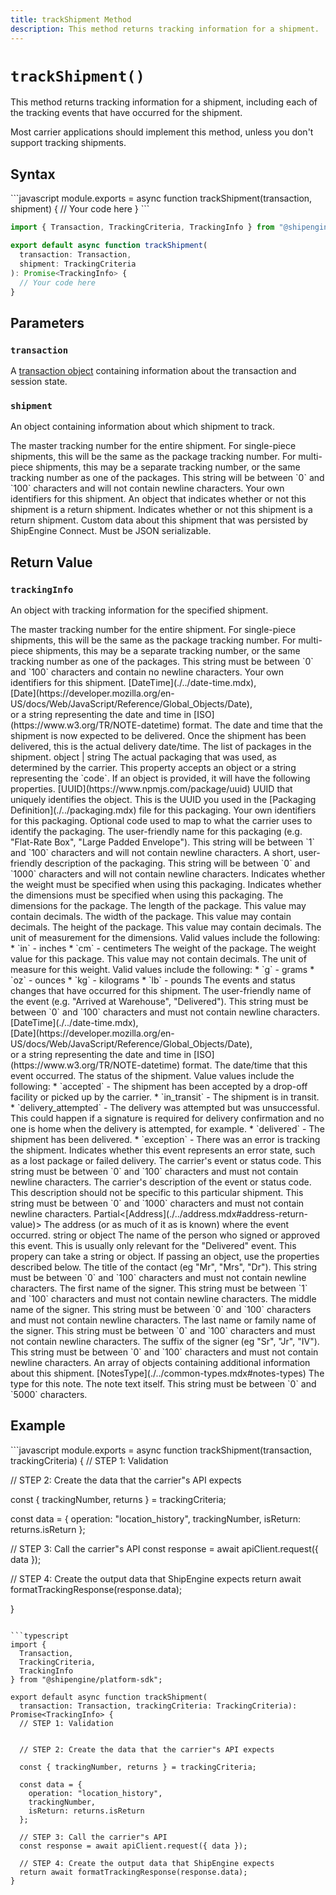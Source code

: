 ```yaml
---
title: trackShipment Method
description: This method returns tracking information for a shipment.
---
```



`trackShipment()`
===========================
This method returns tracking information for a shipment, including each of the tracking events that have occurred for the shipment.

Most carrier applications should implement this method, unless you don't support tracking shipments.


Syntax
-----------------------------------------------
<CodeWrapper>
```javascript
module.exports = async function trackShipment(transaction, shipment) {
  // Your code here
}
```

```typescript
import { Transaction, TrackingCriteria, TrackingInfo } from "@shipengine/connect-sdk";

export default async function trackShipment(
  transaction: Transaction,
  shipment: TrackingCriteria
): Promise<TrackingInfo> {
  // Your code here
}
```
</CodeWrapper>



Parameters
-----------------------------------------------

### `transaction`
A [transaction object](../transaction.mdx) containing information about the transaction and session state.

### `shipment`
An object containing information about which shipment to track.

<Reference>

  <Field name="trackingNumber" type="string" nullable={false}>
    <Description>
      The master tracking number for the entire shipment. For single-piece shipments, this will be the same as the package tracking number. For multi-piece shipments, this may be a separate tracking number, or the same tracking number as one of the packages. This string will be between `0` and `100` characters and will not contain newline characters.
    </Description>
  </Field>

  <Field name="identifiers" type="object" nullable={false}>
    <Description>
      Your own identifiers for this shipment.
    </Description>
  </Field>

  <Field name="returns" type="object" nullable={false}>
    <Description>
      An object that indicates whether or not this shipment is a return shipment.
    </Description>
  </Field>

  <Field name="returns.isReturn" type="boolean" nullable={false}>
    <Description>
      Indicates whether or not this shipment is a return shipment.
    </Description>
  </Field>

  <Field name="metadata" type="object" nullable={false}>
    <Description>
      Custom data about this shipment that was persisted by ShipEngine Connect. Must be JSON serializable.
    </Description>
  </Field>

</Reference>



Return Value
-----------------------------------------------
### `trackingInfo`
An object with tracking information for the specified shipment.

<Reference>

  <Field name="trackingNumber" type="string" required={false}>
    <Description>
      The master tracking number for the entire shipment. For single-piece shipments, this will be the same as the package tracking number. For multi-piece shipments, this may be a separate tracking number, or the same tracking number as one of the packages. This string must be between `0` and `100` characters and contain no newline characters.
    </Description>
  </Field>

  <Field name="identifiers" type="object" required={false}>
    <Description>
      Your own identifiers for this shipment.
    </Description>
  </Field>

  <Field name="deliveryDateTime" required={false}>
    <Type>
      [DateTime](./../date-time.mdx), <br/>
      [Date](https://developer.mozilla.org/en-US/docs/Web/JavaScript/Reference/Global_Objects/Date), <br/>
      or a string representing the date and time in [ISO](https://www.w3.org/TR/NOTE-datetime) format.
    </Type>
    <Description>
      The date and time that the shipment is now expected to be delivered. Once the shipment has been delivered, this is the actual delivery date/time.
    </Description>
  </Field>

  <Field name="packages" type="object[]" required={true}>
    <Description>
      The list of packages in the shipment.
    </Description>
  </Field>

  <Field name="packages[].packaging" required={true}>
    <Type>
      object | string
    </Type>
    <Description>
      The actual packaging that was used, as determined by the carrier. This property accepts an object or a string representing the `code`. If an object is provided, it will have the following properties.
    </Description>
  </Field>

  <Field name="packages[].packaging.id" required={false}>
    <Type>
      [UUID](https://www.npmjs.com/package/uuid)
    </Type>
    <Description>
      UUID that uniquely identifies the object. This is the UUID you used in the [Packaging Definition](./../packaging.mdx) file for this packaging.
    </Description>
  </Field>

  <Field name="packages[].packaging.identifiers" type="object" required={false}>
    <Description>
      Your own identifiers for this packaging.
    </Description>
  </Field>

  <Field name="packages[].packaging.code" type="string" required={false}>
    <Description>
      Optional code used to map to what the carrier uses to identify the packaging.
    </Description>
  </Field>

  <Field name="packages[].packaging.name" type="string">
    <Description>
      The user-friendly name for this packaging (e.g. "Flat-Rate Box", "Large Padded Envelope"). This string will be between `1` and `100` characters and will not contain newline characters.
    </Description>
  </Field>

  <Field name="packages[].packaging.description" type="string">
    <Description>
      A short, user-friendly description of the packaging. This string will be between `0` and `1000` characters and will not contain newline characters.
    </Description>
  </Field>

  <Field name="packages[].packaging.requiresWeight" type="boolean">
    <Description>
      Indicates whether the weight must be specified when using this packaging.
    </Description>
  </Field>

  <Field name="packages[].packaging.requiresDimensions" type="boolean">
    <Description>
      Indicates whether the dimensions must be specified when using this packaging.
    </Description>
  </Field>

  <Field name="packages[].dimensions" type="object" required={false}>
    <Description>
      The dimensions for the package.
    </Description>
  </Field>

  <Field name="packages[].dimensions.length" type="number" required={true}>
    <Description>
      The length of the package. This value may contain decimals.
    </Description>
  </Field>

  <Field name="packages[].dimensions.width" type="number" required={true}>
    <Description>
      The width of the package. This value may contain decimals.
    </Description>
  </Field>

  <Field name="packages[].dimensions.height" type="number" required={true}>
    <Description>
      The height of the package. This value may contain decimals.
    </Description>
  </Field>

  <Field name="packages[].dimensions.unit" type="string" required={true}>
    <Description>
      The unit of measurement for the dimensions. Valid values include the following:
      * `in` - inches
      * `cm` - centimeters
    </Description>
  </Field>

  <Field name="packages[].weight" type="object">
    <Description>
      The weight of the package.
    </Description>
  </Field>

  <Field name="packages[].weight.value" type="number">
    <Description>
      The weight value for this package. This value may not contain decimals.
    </Description>
  </Field>

  <Field name="packages[].weight.unit" type="string">
    <Description>
      The unit of measure for this weight. Valid values include the following:
      * `g` - grams
      * `oz` - ounces
      * `kg` - kilograms
      * `lb` - pounds
    </Description>
  </Field>

  <Field name="events" type="object[]" required={true}>
    <Description>
      The events and status changes that have occurred for this shipment.
    </Description>
  </Field>

  <Field name="events[].name" type="string" required={false}>
    <Description>
      The user-friendly name of the event (e.g. "Arrived at Warehouse", "Delivered"). This string must be between `0` and `100` characters and must not contain newline characters.
    </Description>
  </Field>

  <Field name="events[].dateTime" required={true}>
    <Type>
      [DateTime](./../date-time.mdx), <br/>
      [Date](https://developer.mozilla.org/en-US/docs/Web/JavaScript/Reference/Global_Objects/Date), <br/>
      or a string representing the date and time in [ISO](https://www.w3.org/TR/NOTE-datetime) format.
    </Type>
    <Description>
      The date/time that this event occurred.
    </Description>
  </Field>

  <Field name="events[].status" type="string" required={true}>
    <Description>
      The status of the shipment. Value values include the following:
      * `accepted` - The shipment has been accepted by a drop-off facility or picked up by the carrier.
      * `in_transit` - The shipment is in transit.
      * `delivery_attempted` - The delivery was attempted but was unsuccessful. This could happen if a signature is required for delivery confirmation
         and no one is home when the delivery is attempted, for example.
      * `delivered` - The shipment has been delivered.
      * `exception` - There was an error is tracking the shipment.
    </Description>
  </Field>

  <Field name="events[].isError" type="boolean" required={false}>
    <Description>
      Indicates whether this event represents an error state, such as a lost package or failed delivery.
    </Description>
  </Field>

  <Field name="events[].code" type="string" required={false}>
    <Description>
      The carrier's event or status code. This string must be between `0` and `100` characters and must not contain newline characters.
    </Description>
  </Field>

  <Field name="events[].description" type="string" required={false}>
    <Description>
      The carrier's description of the event or status code. This description should not be specific to this particular shipment. This string must be between `0` and `1000` characters and must not contain newline characters.
    </Description>
  </Field>

  <Field name="events[].address" required={false}>
    <Type>
      Partial&lt;[Address](./../address.mdx#address-return-value)&gt;
    </Type>
    <Description>
      The address (or as much of it as is known) where the event occurred.
    </Description>
  </Field>

  <Field name="events[].signer" required={false}>
    <Type>
      string or object
    </Type>
    <Description>
      The name of the person who signed or approved this event. This is usually only relevant for the "Delivered" event. This propery can take a string or object. If passing an object, use the properties described below.
    </Description>
  </Field>

  <Field name="events[].signer.title" type="string" required={false}>
    <Description>
      The title of the contact (eg "Mr", "Mrs", "Dr"). This string must be between `0` and `100` characters and must not contain newline characters.
    </Description>
  </Field>

  <Field name="events[].signer.given" type="string" required={true}>
    <Description>
      The first name of the signer. This string must be between `1` and `100` characters and must not contain newline characters.
    </Description>
  </Field>

  <Field name="events[].signer.middle" type="string" required={false}>
    <Description>
      The middle name of the signer. This string must be between `0` and `100` characters and must not contain newline characters.
    </Description>
  </Field>

  <Field name="events[].signer.family" type="string" required={false}>
    <Description>
      The last name or family name of the signer. This string must be between `0` and `100` characters and must not contain newline characters.
    </Description>
  </Field>

  <Field name="events[].signer.suffix" type="string" required={false}>
    <Description>
      The suffix of the signer (eg "Sr", "Jr", "IV"). This string must be between `0` and `100` characters and must not contain newline characters.
    </Description>
  </Field>

  <Field name="notes" type="object[]" required={false}>
    <Description>
      An array of objects containing additional information about this shipment.
    </Description>
  </Field>

  <Field name="notes[].type" required={true}>
    <Type>
      [NotesType](./../common-types.mdx#notes-types)
    </Type>
    <Description>
      The type for this note.
    </Description>
  </Field>

  <Field name="notes[].text" type="string" required={true}>
    <Description>
      The note text itself. This string must be between `0` and `5000` characters.
    </Description>
  </Field>

</Reference>



Example
-----------------------------------------------
<CodeWrapper>
```javascript
module.exports = async function trackShipment(transaction, trackingCriteria) {
  // STEP 1: Validation


  // STEP 2: Create the data that the carrier"s API expects

  const { trackingNumber, returns } = trackingCriteria;

  const data = {
    operation: "location_history",
    trackingNumber,
    isReturn: returns.isReturn
  };

  // STEP 3: Call the carrier"s API
  const response = await apiClient.request({ data });

  // STEP 4: Create the output data that ShipEngine expects
  return await formatTrackingResponse(response.data);

}
```

```typescript
import {
  Transaction,
  TrackingCriteria,
  TrackingInfo
} from "@shipengine/platform-sdk";

export default async function trackShipment(
  transaction: Transaction, trackingCriteria: TrackingCriteria): Promise<TrackingInfo> {
  // STEP 1: Validation


  // STEP 2: Create the data that the carrier"s API expects

  const { trackingNumber, returns } = trackingCriteria;

  const data = {
    operation: "location_history",
    trackingNumber,
    isReturn: returns.isReturn
  };

  // STEP 3: Call the carrier"s API
  const response = await apiClient.request({ data });

  // STEP 4: Create the output data that ShipEngine expects
  return await formatTrackingResponse(response.data);
}
```
</CodeWrapper>
